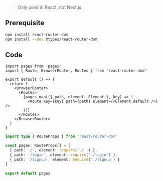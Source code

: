 > Only used in React, not Next.js.

## Prerequisite

```bash npm2yarn
npm install react-router-dom
npm install --dev @types/react-router-dom
```

## Code

```tsx title="src/components/Routes/index.tsx"
import pages from 'pages'
import { Route, BrowserRouter, Routes } from 'react-router-dom'

export default () => {
  return (
    <BrowserRouter>
      <Routes>
        {pages.map(({ path, element: Element }, key) => (
          <Route key={key} path={path} element={<Element.default />} />
        ))}
      </Routes>
    </BrowserRouter>
  )
}
```

```typescript title="src/pages/index.ts"
import type { RouteProps } from 'react-router-dom'

const pages: RouteProps[] = [
  { path: '/', element: require('./_') },
  { path: '/login', element: require('./login') },
  { path: '/signup', element: require('./signup') }
]

export default pages
```
